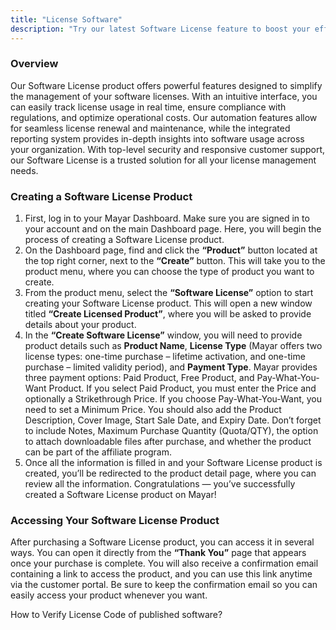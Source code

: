 ```yaml
---
title: "License Software"
description: "Try our latest Software License feature to boost your efficiency and productivity today!"
---
```


### Overview

Our Software License product offers powerful features designed to simplify the management of your software licenses. With an intuitive interface, you can easily track license usage in real time, ensure compliance with regulations, and optimize operational costs. Our automation features allow for seamless license renewal and maintenance, while the integrated reporting system provides in-depth insights into software usage across your organization. With top-level security and responsive customer support, our Software License is a trusted solution for all your license management needs.

### Creating a Software License Product

1. First, log in to your Mayar Dashboard. Make sure you are signed in to your account and on the main Dashboard page. Here, you will begin the process of creating a Software License product.
2. On the Dashboard page, find and click the **“Product”** button located at the top right corner, next to the **“Create”** button. This will take you to the product menu, where you can choose the type of product you want to create.
3. From the product menu, select the **“Software License”** option to start creating your Software License product. This will open a new window titled **“Create Licensed Product”**, where you will be asked to provide details about your product.
4. In the **“Create Software License”** window, you will need to provide product details such as **Product Name**, **License Type** (Mayar offers two license types: one-time purchase – lifetime activation, and one-time purchase – limited validity period), and **Payment Type**. Mayar provides three payment options: Paid Product, Free Product, and Pay-What-You-Want Product. If you select Paid Product, you must enter the Price and optionally a Strikethrough Price. If you choose Pay-What-You-Want, you need to set a Minimum Price. You should also add the Product Description, Cover Image, Start Sale Date, and Expiry Date. Don’t forget to include Notes, Maximum Purchase Quantity (Quota/QTY), the option to attach downloadable files after purchase, and whether the product can be part of the affiliate program.
5. Once all the information is filled in and your Software License product is created, you’ll be redirected to the product detail page, where you can review all the information. Congratulations — you’ve successfully created a Software License product on Mayar\!

### Accessing Your Software License Product

After purchasing a Software License product, you can access it in several ways. You can open it directly from the **“Thank You”** page that appears once your purchase is complete. You will also receive a confirmation email containing a link to access the product, and you can use this link anytime via the customer portal. Be sure to keep the confirmation email so you can easily access your product whenever you want.

<Tip>
  How to Verify License Code of published software?
</Tip>